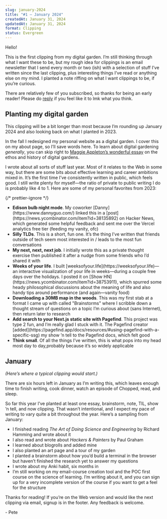 ```yaml
---
slug: january-2024
title: "#1 — January 2024"
createdAt: January 31, 2024
updatedAt: January 31, 2024
format: Clipping
status: Evergreen
---
```


Hello!

This is the first clipping from my digital garden. I’m still thinking through what I want these to be, but my rough idea for clippings is an email newsletter that I send every month or two (ish) with a selection of stuff I’ve written since the last clipping, plus interesting things I’ve read or anything else on my mind. I planted a note riffing on <Link href="/newsletters" target="_blank">what I want clippings to be</Link>, if you’re curious.

There are relatively few of you subscribed, so thanks for being an early reader! Please do [reply](mailto:pete@petemillspaugh.com) if you feel like it to lmk what you think.

## Planting my digital garden

This clipping will be a bit longer than most because I’m rounding up January 2024 and also looking back on what I planted in 2023.

In the fall I redesigned my personal website as a digital garden. I cover this on my <Link href="/about" target="_blank">about</Link> page, so I’ll save words here. To learn about digital gardening _generally_, you can skip right to [Maggie Appleton’s wonderful essay](https://maggieappleton.com/garden-history) on the ethos and history of digital gardens.

I wrote about all sorts of stuff last year. Most of it relates to the Web in some way, but there are some bits about effective learning and career ambitions mixed in. It’s the first time I’ve consistently written in public, which feels good. I still write plenty for myself—the ratio of private to public writing I do is probably like 4 to 1. Here are some of my personal favorites from 2023:

{/* prettier-ignore */}
- <Link href="/edison-bulb" target="_blank"><strong>Edison bulb night mode</strong></Link>. My coworker [Danny](https://www.dannyguo.com/) linked this in a [post](https://news.ycombinator.com/item?id=38135892) on Hacker News, which generated some helpful feedback and sent me over the Vercel analytics free tier (feeding my vanity, ofc)
- <Link href="/silly-tlds" target="_blank"><strong>Silly TLDs</strong></Link>. This is a short, fun one. It’s the thing I’ve written that friends outside of tech seem most interested in / leads to the most fun conversations
- <Link href="/my-next-next-next-job" target="_blank"><strong>My next, next, next job</strong></Link>. I initially wrote this as a private thought exercise then published it after a nudge from some friends who I’d shared it with
- <Link href="/weeks-of-your-life" target="_blank"><strong>Weeks of your life</strong></Link>. I built [weeksofyour.life](https://weeksofyour.life)—an interactive visualization of your life in weeks—during a couple free days over the holidays. I posted it on [Show HN](https://news.ycombinator.com/item?id=38753911), which spurred some heady philosophical discussions about the meaning of life and also handy tips around performance (and again—vanity food)
- <Link href="/map-in-the-woods" target="_blank"><strong>Downloading a 30MB map in the woods</strong></Link>. This was my first stab at a format I came up with called "Brainstorms" where I scribble down a thought stream of questions on a topic I’m curious about (sans Internet), then return later to research
- <Link href="/nextjs-search-with-pagefind" target="_blank"><strong>Add search to your Next.js static site with Pagefind</strong></Link>. This project was type 2 fun, and I’m really glad I stuck with it. The Pagefind creator [added](https://pagefind.app/docs/resources/#using-pagefind-with-a-specific-ssg) my show ’n tell to the Pagefind docs, which felt good
- <Link href="/think-small" target="_blank"><strong>Think small</strong></Link>. Of all the things I’ve written, this is what pops into my head most day to day,probably because it’s so widely applicable

## January

_(Here’s where a typical clipping would start.)_

There are six hours left in January as I’m writing this, which leaves enough time to finish writing, cook dinner, watch an episode of Chopped, read, and sleep.

So far this year I’ve planted at least one essay, brainstorm, note, TIL, show ’n tell, and now clipping. That wasn’t intentional, and I expect my pace of writing to vary quite a bit throughout the year. Here’s a sampling from January:

- I finished reading _The Art of Doing Science and Engineering_ by Richard Hamming and <Link href="/the-art-of-doing-science-and-engineering" target="_blank">wrote</Link> about it
- I also read and <Link href="/hackers-and-painters" target="_blank">wrote</Link> about _Hackers & Painters_ by Paul Graham
- I <Link href="/blogrolls" target="_blank">learned</Link> about blogrolls and <Link href="/blogroll" target="_blank">added</Link> mine
- I also planted an <Link href="/art" target="_blank">art</Link> page and a <Link href="/tour" target="_blank">tour</Link> of my garden
- I <Link href="/browser-terminal" target="_blank">planted</Link> a brainstorm about how you’d build a terminal in the browser but haven’t finished the research yet to answer my questions
- I <Link href="/anki" target="_blank">wrote</Link> about my Anki habit, six months in
- I’m still working on my email-course creation tool and the POC first course on the science of learning. I’m <Link href="/email-course-creator" target="_blank">writing</Link> about it, and you can <Link href="/make-it-stick" target="_blank">sign up</Link> for a very incomplete version of the course if you want to get a feel for the structure

Thanks for reading! If you’re on the Web version and would like the next clipping via email, signup is in the footer. Any feedback is welcome.

\- Pete
